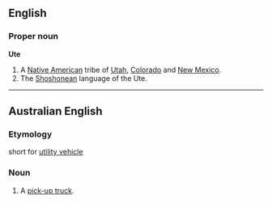 ==English==
===Proper noun===
'''Ute'''
# A [[Native American]] tribe of [[Utah]], [[Colorado]] and [[New Mexico]].
# The [[Shoshonean]] language of the Ute.

----

==Australian English==
===Etymology===
short for [[utility vehicle]]
===Noun===
# A [[pick-up truck]].